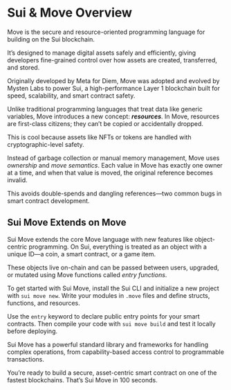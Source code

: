 # Sui & Move Overview

Move is the secure and resource-oriented programming language  for building on the Sui blockchain.

It’s designed to manage digital assets safely and efficiently, giving developers fine-grained control over how assets are created, transferred, and stored.

Originally developed by Meta for Diem, Move was adopted and evolved by Mysten Labs to power Sui, a high-performance Layer 1 blockchain built for speed, scalability, and smart contract safety.

Unlike traditional programming languages that treat data like generic variables, Move introduces a new concept: ***resources***. In Move, resources are first-class citizens; they can’t be copied or accidentally dropped.

This is cool because assets like NFTs or tokens are handled with cryptographic-level safety.

Instead of garbage collection or manual memory management, Move uses *ownership* and *move semantics*. Each value in Move has exactly one owner at a time, and when that value is moved, the original reference becomes invalid.

This avoids double-spends and dangling references—two common bugs in smart contract development.

## Sui Move Extends on Move

Sui Move extends the core Move language with new features like object-centric programming. On Sui, everything is treated as an object with a unique ID—a coin, a smart contract, or a game item.

These objects live on-chain and can be passed between users, upgraded, or mutated using Move functions called *entry functions*.

To get started with Sui Move, install the Sui CLI and initialize a new project with `sui move new`. Write your modules in `.move` files and define structs, functions, and resources.

Use the `entry` keyword to declare public entry points for your smart contracts. Then compile your code with `sui move build` and test it locally before deploying.

Sui Move has a powerful standard library and frameworks for handling complex operations, from capability-based access control to programmable transactions.

You’re ready to  build a secure, asset-centric smart contract on one of the fastest blockchains. That’s Sui Move in 100 seconds.